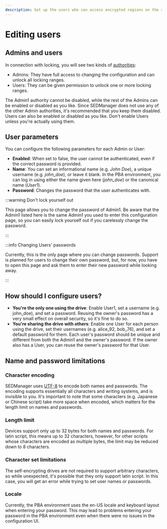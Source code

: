 ```yaml
---
description: Set up the users who can access encrypted regions on the storage device. Users must authenticate with their passwords to gain access.
---
```


# Editing users

## Admins and users

In connection with locking, you will see two kinds of [authorities](/docs/theory/the_tcg_spec#authorities):
- Admins: They have full access to changing the configuration and can unlock all locking ranges.
- Users: They can be given permission to unlock one or more locking ranges.

The Admin1 authority cannot be disabled, while the rest of the Admins can be enabled or disabled as you like. Since SEDManager does not use any of the other Admin authorities, it's recommended that you keep them disabled. Users can also be enabled or disabled as you like. Don't enable Users unless you're actually using them.

## User parameters

You can configure the following parameters for each Admin or User:
- **Enabled**: When set to false, the user cannot be authenticated, even if the correct password is provided.
- **Name**: You can set an informational name (e.g. *John Doe*), a unique username (e.g. *john_doe*), or leave it blank. In the PBA environment, you can log in using either the name given here (*john_doe*) or the canonical name (*User1*).
- **Password**: Changes the password that the user authenticates with.

:::warning Don't lock yourself out

This page allows you to change the password of Admin1. Be aware that the Admin1 listed here is the same Admin1 you used to enter this configuration page, so you can easily lock yourself out if you carelessly change the password.

:::

:::info Changing Users' passwords

Currently, this is the only page where you can change passwords. Support is planned for users to change their own password, but, for now, you have to open this page and ask them to enter their new password while looking away.

:::

## How should I configure users?

- **You're the only one using the drive**: Enable User1, set a username (e.g. john_doe), and set a password. Reusing the owner's password has a very small effect on overall security, so it's fine to do so.
- **You're sharing the drive with others**: Enable one User for each person using the drive, set their usernames (e.g. alice_92, bob_76), and set a default password for them. Each user's password should be unique and different from both the Admin1 and the owner's password. If the owner also has a User, you can reuse the owner's password for that User.

## Name and password limitations

### Character encoding

SEDManager uses [UTF-8](https://en.wikipedia.org/wiki/UTF-8) to encode both names and passwords. The encoding supports essentially all characters and writing systems, and is invisible to you. It's important to note that some characters (e.g. Japanese or Chinese script) take more space when encoded, which matters for the length limit on names and passwords.

### Length limit

Devices support only up to 32 bytes for both names and passwords. For latin script, this means up to 32 characters, however, for other scripts whose characters are encoded as multiple bytes, the limit may be reduced down to 8 characters.

### Character set limitations

The self-encrypting drives are not required to support arbitrary characters, so while unexpected, it's possible that they only support latin script. In this case, you will get an error while trying to set user names or passwords.

### Locale

Currently, the PBA environment uses the en-US locale and keyboard layout when entering your password. This may lead to problems entering your password in the PBA environment even when there were no issues in the configuration UI.
